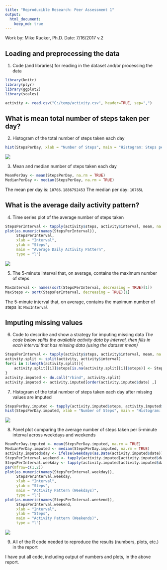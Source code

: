 ```yaml
---
title: "Reproducible Research: Peer Assessment 1"
output: 
  html_document:
    keep_md: true
---
```


Work by: Mike Rucker, Ph.D.
Date: 7/16/2017 v.2

## Loading and preprocessing the data

1. Code (and libraries) for reading in the dataset and/or processing the data

```r
library(knitr)
library(plyr)
library(ggplot2)
library(scales)

activity <- read.csv("C:/temp/activity.csv", header=TRUE, sep=",")
```

## What is mean total number of steps taken per day?

2. Histogram of the total number of steps taken each day

```r
hist(StepsPerDay, xlab = "Number of Steps", main = "Histogram: Steps per Day")
```

![](C:/figure/hist-steps-per-day.png)

3. Mean and median number of steps taken each day

```r
MeanPerDay <- mean(StepsPerDay, na.rm = TRUE)
MedianPerDay <- median(StepsPerDay, na.rm = TRUE)
```

The mean per day is: `10766.1886792453`
The median per day: `10765L` 

## What is the average daily activity pattern?

4. Time series plot of the average number of steps taken

```r
StepsPerInterval <- tapply(activity$steps, activity$interval, mean, na.rm = TRUE)
plot(as.numeric(names(StepsPerInterval)), 
     StepsPerInterval, 
     xlab = "Interval", 
     ylab = "Steps", 
     main = "Average Daily Activity Pattern", 
     type = "l")
```

![](C:/figure/average-daily-activty-pattern.png)

5. The 5-minute interval that, on average, contains the maximum number of steps

```r
MaxInterval <- names(sort(StepsPerInterval, decreasing = TRUE)[1])
MaxSteps <- sort(StepsPerInterval, decreasing = TRUE)[1]
```

The 5-minute interval that, on average, contains the maximum number of steps is: `MaxInterval`

## Imputing missing values

6. Code to describe and show a strategy for imputing missing data
*The code below splits the available activity data by interval, then fills in each interval that has missing data (using the dataset mean)*

```r
StepsPerInterval <- tapply(activity$steps, activity$interval, mean, na.rm = TRUE)
activity.split <- split(activity, activity$interval)
for(i in 1:length(activity.split)){
    activity.split[[i]]$steps[is.na(activity.split[[i]]$steps)] <- StepsPerInterval[i]
}
activity.imputed <- do.call("rbind", activity.split)
activity.imputed <- activity.imputed[order(activity.imputed$date) ,]
```

7. Histogram of the total number of steps taken each day after missing values are imputed

```r
StepsPerDay.imputed <- tapply(activity.imputed$steps, activity.imputed$date, sum)
hist(StepsPerDay.imputed, xlab = "Number of Steps", main = "Histogram: Steps per Day (Imputed data)")
```

![](C:/figure/steps-per-day_imputed-data.png)

8. Panel plot comparing the average number of steps taken per 5-minute interval across weekdays and weekends

```r
MeanPerDay.imputed <- mean(StepsPerDay.imputed, na.rm = TRUE)
MedianPerDay.imputed <- median(StepsPerDay.imputed, na.rm = TRUE)
activity.imputed$day <- ifelse(weekdays(as.Date(activity.imputed$date)) == "Saturday" | weekdays(as.Date(activity.imputed$date)) == "Sunday", "weekend", "weekday")
StepsPerInterval.weekend <- tapply(activity.imputed[activity.imputed$day == "weekend" ,]$steps, activity.imputed[activity.imputed$day == "weekend" ,]$interval, mean, na.rm = TRUE)
StepsPerInterval.weekday <- tapply(activity.imputed[activity.imputed$day == "weekday" ,]$steps, activity.imputed[activity.imputed$day == "weekday" ,]$interval, mean, na.rm = TRUE)
par(mfrow=c(1,2))
plot(as.numeric(names(StepsPerInterval.weekday)), 
     StepsPerInterval.weekday, 
     xlab = "Interval", 
     ylab = "Steps", 
     main = "Activity Pattern (Weekdays)", 
     type = "l")
plot(as.numeric(names(StepsPerInterval.weekend)), 
     StepsPerInterval.weekend, 
     xlab = "Interval", 
     ylab = "Steps", 
     main = "Activity Pattern (Weekends)", 
     type = "l")
```
![](C:/figure/panel-plot.png)

9. All of the R code needed to reproduce the results (numbers, plots, etc.) in the report

I have put all code, including output of numbers and plots, in the above report.